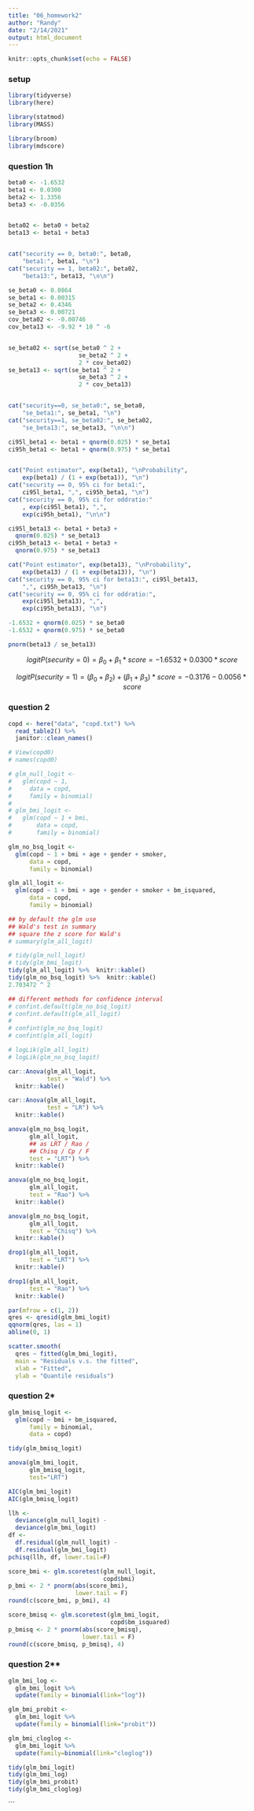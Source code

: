 ```yaml
---
title: "06_homework2"
author: "Randy"
date: "2/14/2021"
output: html_document
---
```


```r
knitr::opts_chunk$set(echo = FALSE)
```

### setup
```r
library(tidyverse)
library(here)

library(statmod)
library(MASS)

library(broom)
library(mdscore)
```

### question 1h
```r
beta0 <- -1.6532
beta1 <- 0.0300
beta2 <- 1.3356
beta3 <- -0.0356


beta02 <- beta0 + beta2
beta13 <- beta1 + beta3


cat("security == 0, beta0:", beta0, 
    "beta1:", beta1, "\n")
cat("security == 1, beta02:", beta02, 
    "beta13:", beta13, "\n\n")
```

```r
se_beta0 <- 0.0864
se_beta1 <- 0.00315
se_beta2 <- 0.4346
se_beta3 <- 0.00721
cov_beta02 <- -0.00746
cov_beta13 <- -9.92 * 10 ^ -6


se_beta02 <- sqrt(se_beta0 ^ 2 + 
                    se_beta2 ^ 2 + 
                    2 * cov_beta02)
se_beta13 <- sqrt(se_beta1 ^ 2 + 
                    se_beta3 ^ 2 + 
                    2 * cov_beta13)


cat("security==0, se_beta0:", se_beta0, 
    "se_beta1:", se_beta1, "\n")
cat("security==1, se_beta02:", se_beta02, 
    "se_beta13:", se_beta13, "\n\n")
```

```r
ci95l_beta1 <- beta1 + qnorm(0.025) * se_beta1
ci95h_beta1 <- beta1 + qnorm(0.975) * se_beta1


cat("Point estimator", exp(beta1), "\nProbability", 
    exp(beta1) / (1 + exp(beta1)), "\n")
cat("security == 0, 95% ci for beta1:",
    ci95l_beta1, ",", ci95h_beta1, "\n")
cat("security == 0, 95% ci for oddratio:"
    , exp(ci95l_beta1), ",", 
    exp(ci95h_beta1), "\n\n")
```

```r
ci95l_beta13 <- beta1 + beta3 + 
  qnorm(0.025) * se_beta13
ci95h_beta13 <- beta1 + beta3 + 
  qnorm(0.975) * se_beta13

cat("Point estimator", exp(beta13), "\nProbability", 
    exp(beta13) / (1 + exp(beta13)), "\n")
cat("security == 0, 95% ci for beta13:", ci95l_beta13, 
    ",", ci95h_beta13, "\n")
cat("security == 0, 95% ci for oddratio:", 
    exp(ci95l_beta13), ",", 
    exp(ci95h_beta13), "\n")
```

```r
-1.6532 + qnorm(0.025) * se_beta0
-1.6532 + qnorm(0.975) * se_beta0

pnorm(beta13 / se_beta13)
```


$$
logitP(security = 0) =
\beta_{0} + \beta_{1} * score =
-1.6532 + 0.0300 * score
$$

$$
logitP(security = 1) =
(\beta_{0} + \beta_{2}) + 
(\beta_{1} + \beta_{3}) * score = 
-0.3176 - 0.0056 * score
$$


### question 2
```r
copd <- here("data", "copd.txt") %>%
  read_table2() %>% 
  janitor::clean_names()

# View(copd0)
# names(copd0)
```


```r
# glm_null_logit <-
#   glm(copd ~ 1,
#     data = copd,
#     family = binomial)
# 
# glm_bmi_logit <-
#   glm(copd ~ 1 + bmi, 
#       data = copd, 
#       family = binomial)

glm_no_bsq_logit <- 
  glm(copd ~ 1 + bmi + age + gender + smoker, 
      data = copd, 
      family = binomial)

glm_all_logit <- 
  glm(copd ~ 1 + bmi + age + gender + smoker + bm_isquared, 
      data = copd, 
      family = binomial)
```

```r
## by default the glm use
## Wald's test in summary
## square the z score for Wald's
# summary(glm_all_logit)
```


```r
# tidy(glm_null_logit)
# tidy(glm_bmi_logit)
tidy(glm_all_logit) %>%  knitr::kable()
tidy(glm_no_bsq_logit) %>%  knitr::kable()
2.703472 ^ 2
```


```r
## different methods for confidence interval
# confint.default(glm_no_bsq_logit)
# confint.default(glm_all_logit)
# 
# confint(glm_no_bsq_logit)
# confint(glm_all_logit)

# logLik(glm_all_logit) 
# logLik(glm_no_bsq_logit)
```

```r
car::Anova(glm_all_logit,
           test = "Wald") %>%
  knitr::kable()

car::Anova(glm_all_logit,
           test = "LR") %>%
  knitr::kable()
```

```r
anova(glm_no_bsq_logit, 
      glm_all_logit, 
      ## as LRT / Rao / 
      ## Chisq / Cp / F
      test = "LRT") %>%  
  knitr::kable()

anova(glm_no_bsq_logit, 
      glm_all_logit, 
      test = "Rao") %>%  
  knitr::kable()

anova(glm_no_bsq_logit, 
      glm_all_logit, 
      test = "Chisq") %>%  
  knitr::kable()
```

```r
drop1(glm_all_logit,
      test = "LRT") %>%
  knitr::kable()

drop1(glm_all_logit,
      test = "Rao") %>%
  knitr::kable()
```

```r
par(mfrow = c(1, 2))
qres <- qresid(glm_bmi_logit)
qqnorm(qres, las = 1)
abline(0, 1)

scatter.smooth(
  qres ~ fitted(glm_bmi_logit),
  main = "Residuals v.s. the fitted",
  xlab = "Fitted",
  ylab = "Quantile residuals")
```

### question 2*
```r
glm_bmisq_logit <- 
  glm(copd ~ bmi + bm_isquared, 
      family = binomial, 
      data = copd)

tidy(glm_bmisq_logit)
```

```r
anova(glm_bmi_logit,
      glm_bmisq_logit, 
      test="LRT")

AIC(glm_bmi_logit)
AIC(glm_bmisq_logit)
```


```r
llh <- 
  deviance(glm_null_logit) - 
  deviance(glm_bmi_logit)
df <- 
  df.residual(glm_null_logit) - 
  df.residual(glm_bmi_logit)
pchisq(llh, df, lower.tail=F)

score_bmi <- glm.scoretest(glm_null_logit,
                           copd$bmi)
p_bmi <- 2 * pnorm(abs(score_bmi), 
                   lower.tail = F)
round(c(score_bmi, p_bmi), 4)

score_bmisq <- glm.scoretest(glm_bmi_logit, 
                             copd$bm_isquared)
p_bmisq <- 2 * pnorm(abs(score_bmisq), 
                     lower.tail = F)
round(c(score_bmisq, p_bmisq), 4)
```


### question 2**
```r
glm_bmi_log <- 
  glm_bmi_logit %>%
  update(family = binomial(link="log"))

glm_bmi_probit <- 
  glm_bmi_logit %>%
  update(family = binomial(link="probit"))

glm_bmi_cloglog <- 
  glm_bmi_logit %>%
  update(family=binomial(link="cloglog"))

tidy(glm_bmi_logit)
tidy(glm_bmi_log)
tidy(glm_bmi_probit)
tidy(glm_bmi_cloglog)
```
```

